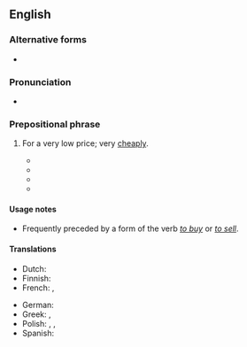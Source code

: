 ==English==

===Alternative forms===
* {{l|en|for a song and a dance}}

===Pronunciation===
* {{audio|en|en-au-for a song.ogg|Audio (AU)}}

===Prepositional phrase===
{{en-PP}}

# {{lb|en|idiomatic}} For a very low price; very [[cheaply]].
#* {{RQ:Maugham Moon and Sixpence|chapter=48|passage=They remembered then that they could have bought '''for a song''' canvases which now were worth large sums.}}
#* {{quote-web|en|date=December 11, 2009|url=http://www.businessweek.com/globalbiz/content/dec2009/gb20091211_682799.htm|title=Jet Cemetery: Where Airplanes Go to Die|work=Businessweek|passage=[T]he contents of aircraft that once commanded prices up to $148m are now being sold off '''for a song''' after being torn apart in Gloucestershire's aviation charnel house.}}
#* {{quote-book|en|year=2011|author={{w|Kat Martin}}|title=A Song for My Mother|publisher=Vanguard Press, |ISBN=9781593156565|page=200|passage=In his senior year, he had run across an old '66 Chevy Super Sport headed for the junkyard, bought it '''for a song''', and overhauled it with his dad's help, turning it into the big red muscle car it was back in its day.}}
#* {{quote-journal|en|author=Robin Finn|title=A Former Madoff Penthouse Goes Back on the Market|work=The New York Times|date=2013-08-16|url=https://www.nytimes.com/2013/08/18/realestate/a-former-madoff-penthouse-goes-back-on-the-market.html|issn=0362-4331|passage=He bought it '''for a song''' in 1984 compared with what his fellow financiers were spending on tonier Park and Fifth Avenues.}}

====Usage notes====
* Frequently preceded by a form of the verb ''[[buy|to buy]]'' or ''[[sell|to sell]]''.

====Translations====
{{trans-top|very cheaply}}
* Dutch: {{t|nl|[[voor]] [[een]] [[habbekrats]]}}
* Finnish: {{t|fi|[[pilkkahinta]]an}}
* French: {{t|fr|[[pour]] [[trois fois rien]]|lit=for three times nothing}}, {{t|fr|[[pour]] [[une]] [[bouchée de pain]]|lit=for a piece of bread}}
{{trans-mid}}
* German: {{t|de|für einen Apfel und ein Ei|lit=for an apple and an egg}}
* Greek: {{t+|el|τζάμπα}}, {{t+|el|φθηνά}}
* Polish: {{t+|pl|za bezcen}}, {{t+|pl|za grosze}}, {{t|pl|za półdarmo}}
* Spanish: {{t|es|de balde}}
{{trans-bottom}}